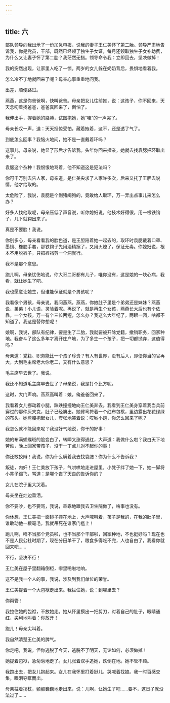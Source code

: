 ```yaml
---
---
---
```

title: 六
---




部队领导向我出示了一份加急电报，说我的妻子王仁美怀了第二胎。领导严肃地告诉我，你是党员，干部，既然已经领了独生子女证，每月还领取独生子女补助费，为什么又让妻子怀了第二胎？我茫然无措。领导命令我：立即回去，坚决做掉！

我的突然出现，让家里人吃了一惊。两岁的女儿躲在奶奶背后，畏惧地看着我。

怎么冷不丁地就回来了呢？母亲心事重重地问我。

出差，顺便路过。

燕燕，这是你爸爸啊，快叫爸爸。母亲把女儿往前推，说：这孩子，你不回来，天天念叨着找爸爸，爸爸真回来了，倒怕了。

我伸出手，握着她的胳膊，试图抱她，她“哇”的一声哭了。

母亲长叹一声，道：天天担惊受怕，藏着掖着，这不，还是透了气了。

到底怎么回事？我恼火地问，她不是一直戴着环吗？

这事儿，母亲说，她显了形后才告诉我。头年你回来探亲，她就去找袁腮把环取出来了。

袁腮这个杂种！我恨恨地骂着，他不知道这是犯法吗？

你可千万别去告人家，母亲道，是仁美央求了人家许多次，后来又托了王胆去说情，他才给取的。

太危险了，我说，袁腮是个劁猪阉狗的，竟敢给人取环，万一弄出点事儿来怎么办？

好多人找他取呢，母亲压低了声音说，听你媳妇说，他技术好得很，用一根铁钩子，几下就钩出来了。

真是不要脸！我说。

你别多心，母亲看看我的脸色道，是王胆陪着她一起去的，取环时袁腮戴着口罩、墨镜、橡胶手套，那铁钩子先用酒精擦了，又用火燎了，保证无毒。你媳妇说，根本不用脱裤子，只把裤裆剪一个洞就行。

我不是那个意思。

跑儿啊，母亲忧伤地说，你大哥二哥都有儿子，唯你没有，这是娘的一块心病，我看，就让她生了吧。

我也愿意让她生，但谁能保证就是个男孩呢？

我看像个男孩，母亲说，我问燕燕，燕燕，你娘肚子里是个弟弟还是妹妹？燕燕说，弟弟！小儿语，灵验着呢。再说了，就是再生个女孩，燕燕长大后也有个依靠，一个女孩，万一有个三长两短，怎么办？我这么大年纪了，两眼一闭，啥都不知道了。我这是替你想呢！

娘啊，我说，部队有纪律，要是生了二胎，我就要被开除党籍，撤销职务，回家种地。我奋斗了这么多年才离开庄户地，为了多生一个孩子，把一切都抛弃，这值得吗？

母亲道：党籍、职务能比一个孩子珍贵？有人有世界，没有后人，即便你当的官再大，大到毛主席老大你老二，又有什么意思？

毛主席早去世了。我说。

我还不知道毛主席早去世了？母亲说，我是打个比方呢。

这时，大门声响。燕燕高叫着：娘，俺爸爸回来了。

我看着女儿挪动着小腿，跌跌撞撞地向王仁美奔去。我看到王仁美身穿着我当兵前穿过的那件灰夹克，肚子已经腆出。她臂弯挎着一个红布包袱，里边露出花花绿绿的布头。她弯腰抱起女儿，夸张地笑着说：哎哟小跑，你怎么回来了呢？

我怎么就不能回来呢？我没好气地说，你干的好事！

她的布满蝴蝶斑的脸变白了，转瞬又涨得通红，大声道：我做什么啦？我白天下地劳动，晚上回家带孩子，没干一丁点儿对不起你的事！

你还敢狡辩！我说，你为什么瞒着我去找袁腮？你为什么不告诉我？

叛徒，内奸！王仁美放下孩子，气哄哄地走进屋里，小凳子绊了她一下，她一脚将小凳子踢飞，骂道：是哪个丧了天良的告诉你的？

女儿在院子里大哭着。

母亲坐在灶边垂泪。

你不要吵，也不要骂，我说，乖乖地跟我去卫生院做了，啥事也没有。

你休想，王仁美把一面镜子摔在地上，大声喊叫着，孩子是我的，在我的肚子里，谁敢动他一根毫毛，我就吊死在谁家门槛上！

跑儿啊，咱不当那个党员啦，也不当那个干部啦，回家种地，不也挺好吗？现在也不是人民公社时期了，现在分田单干了，粮食多得吃不完，人也自由了，我看你就回来吧……

不行，坚决不行！

王仁美在屋子里翻箱倒柜，噼里啪啦地响。

这不是我一个人的事，我说，涉及到我们单位的荣誉。

王仁美提着一个大包袱走出来。我拦住她，说：到哪里去？

你甭管！

我拉住她的包袱，不放她走。她从怀里摸出一把剪刀，对着自己的肚子，眼睛通红，尖利地叫着：你放开！

跑儿！母亲尖叫着。

我自然清楚王仁美的脾气。

你走吧，我说，但你逃脱了今天，逃脱不了明天，无论如何，必须做掉！

她提着包袱，急匆匆地走了。女儿张着双手追她，跌倒在地。她不管不顾。

我跑出去，把女儿抱起来。女儿在我怀里打着挺儿，哭喊着找娘。我一时百感交集，眼泪夺眶而出。

母亲拄着拐杖，颤颤巍巍地走出来，说：儿啊，让她生了吧……要不，这日子就没法过了……